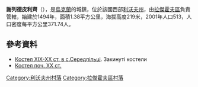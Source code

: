 {{coord|50|15|24|N|24|42|34|E|scale:100000|display=title}}

'''謝列德皮利齊'''（{{lang-uk|Середпільці}}），是[[烏克蘭|烏克蘭]]的城鎮，位於該國西部[[利沃夫州|利沃夫州]]，由[[拉傑霍夫區|拉傑霍夫區]]負責管轄，始建於1494年，面積1.38平方公里，海拔高度219米，2001年人口513，人口密度每平方公里371.74人。

==參考資料==
* [http://community.livejournal.com/koscioly/5695.html Костел XIX-XX ст. в с.Середпільці]. Закинуті костели
* [http://vicarman.livejournal.com/33104.html Костел поч. ХХ ст.]

[[Category:利沃夫州村落|Category:利沃夫州村落]]
[[Category:拉傑霍夫區村落|Category:拉傑霍夫區村落]]


{{Lviv-geo-stub}}